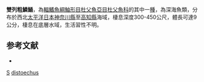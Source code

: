 {{Speciesbox 
| taxon = Stlengis distoechus
| status = NE
| status_system = IUCN3.1
| binomial_authority = [[Bolin|Bolin]], 1936
| synonyms = 
}}
'''雙列粗鱗鯒'''，為[[輻鰭魚綱|輻鰭魚綱]][[鮋形目|鮋形目]][[杜父魚亞目|杜父魚亞目]][[杜父魚科|杜父魚科]]的其中一[[種|種]]，為深海魚類，分布於西北[[太平洋|太平洋]][[日本|日本]][[神奈川縣|神奈川縣]]至[[高知縣|高知縣]]海域，棲息深度300-450公尺，體長可達9公分，棲息在底層水域，生活習性不明。

==参考文献==
*{{FishBase_species|genus=Stlengis|species=distoechus|year=2014|month=5}}

{{Taxonbar}}
[[Category:1936年描述的鱼类|S]]
[[Category:粗鱗鯒屬|distoechus]]